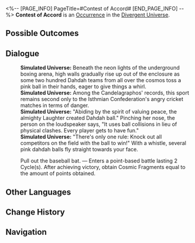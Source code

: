 <%-- [PAGE_INFO]
PageTitle=#Contest of Accord#
[END_PAGE_INFO] --%>
{{Stub}}
{{Simulated Universe Event Infobox
|id            = 21401
|title         = 
|image         = Occurrence Contest.png
|domains_su    = 
|domains_swarm = 
|domains_gng   = 
|domains_du    = Unknown
|domains_und   = 
|requirements  = 
|prev          = 
|next          = 
|characters    = 
|factions      = 
|order         = 
|order_du      = 096
}}
'''Contest of Accord''' is an [[Divergent Universe/Occurrence|Occurrence]] in the [[Divergent Universe]].

==Possible Outcomes==
{{Possible Outcomes
|choice_1 = Pull out the baseball bat.
|result_1 = Enters a point-based battle lasting 2 Cycle(s). After achieving victory, obtain Cosmic Fragments equal to the amount of points obtained.
}}
<!--
==Gameplay Notes==
* 
-->
==Dialogue==
{{Dialogue Start}}
:'''Simulated Universe:''' Beneath the neon lights of the underground boxing arena, high walls gradually rise up out of the enclosure as some two hundred Dahdah teams from all over the cosmos toss a pink ball in their hands, eager to give things a whirl.
:'''Simulated Universe:''' Among the Candelagraphos' records, this sport remains second only to the Isthmian Confederation's angry cricket matches in terms of danger.
:'''Simulated Universe:''' "Abiding by the spirit of valuing peace, the almighty Laughter created Dahdah ball." Pinching her nose, the person on the loudspeaker says, "It uses ball collisions in lieu of physical clashes. Every player gets to have fun."
:'''Simulated Universe:''' "There's only one rule: Knock out all competitors on the field with the ball to win!" With a whistle, several pink dahdah balls fly straight towards your face.
:{{DIcon|Star}} Pull out the baseball bat. &mdash; Enters a point-based battle lasting 2 Cycle(s). After achieving victory, obtain Cosmic Fragments equal to the amount of points obtained.
{{Dialogue End}}

==Other Languages==
{{Other Languages
|en   = Contest of Accord
|zhs  = 和谐比赛
|zht  = 和諧比賽
|ja   = {{Rubi|協和|きょうわ}}コンテスト
|ko   = 조화의 대회
|es   = Competición armoniosa
|fr   = Concours d'accords
|ru   = Гармоничное состязание
|th   = การแข่งขันที่กลมเกลียว
|vi   = Cuộc Thi Hòa Hợp
|de   = Wettkampf des Einklangs
|id   = Pertandingan Keharmonisan
|pt   = Competição Harmoniosa
}}

==Change History==
{{Change History|null}}

==Navigation==
{{Occurrence Navbox}}